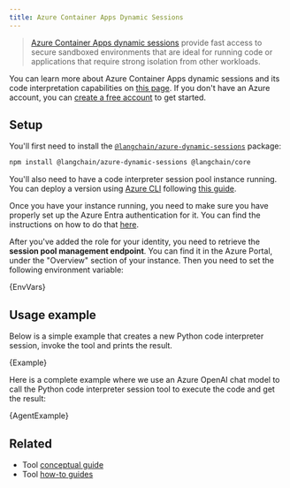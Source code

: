 ```yaml
---
title: Azure Container Apps Dynamic Sessions
---
```


> [Azure Container Apps dynamic sessions](https://learn.microsoft.com/azure/container-apps/sessions) provide fast access to secure sandboxed environments that are ideal for running code or applications that require strong isolation from other workloads.

You can learn more about Azure Container Apps dynamic sessions and its code interpretation capabilities on [this page](https://learn.microsoft.com/azure/container-apps/sessions). If you don't have an Azure account, you can [create a free account](https://azure.microsoft.com/free/) to get started.

## Setup

You'll first need to install the [`@langchain/azure-dynamic-sessions`](https://www.npmjs.com/package/@langchain/azure-dynamic-sessions) package:


<IntegrationInstallTooltip></IntegrationInstallTooltip>

```bash npm2yarn
npm install @langchain/azure-dynamic-sessions @langchain/core
```

You'll also need to have a code interpreter session pool instance running. You can deploy a version using [Azure CLI](https://learn.microsoft.com/cli/azure/install-azure-cli) following [this guide](https://learn.microsoft.com/azure/container-apps/sessions-code-interpreter).

Once you have your instance running, you need to make sure you have properly set up the Azure Entra authentication for it. You can find the instructions on how to do that [here](https://learn.microsoft.com/azure/container-apps/sessions?tabs=azure-cli#authentication).

After you've added the role for your identity, you need to retrieve the **session pool management endpoint**. You can find it in the Azure Portal, under the "Overview" section of your instance. Then you need to set the following environment variable:


<CodeBlock language="text">{EnvVars}</CodeBlock>

## Usage example

Below is a simple example that creates a new Python code interpreter session, invoke the tool and prints the result.


<CodeBlock language="typescript">{Example}</CodeBlock>

Here is a complete example where we use an Azure OpenAI chat model to call the Python code interpreter session tool to execute the code and get the result:


<CodeBlock language="typescript">{AgentExample}</CodeBlock>

## Related

- Tool [conceptual guide](/oss/javascript/concepts/tools)
- Tool [how-to guides](/oss/javascript/how-to/#tools)

